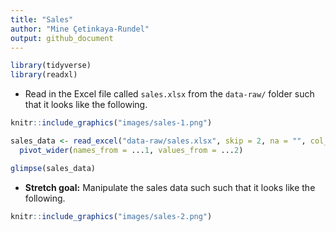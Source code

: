 ```yaml
---
title: "Sales"
author: "Mine Çetinkaya-Rundel"
output: github_document
---
```


```r
library(tidyverse)
library(readxl)
```

-   Read in the Excel file called `sales.xlsx` from the `data-raw/` folder such that it looks like the following.

```r
knitr::include_graphics("images/sales-1.png")
```

```r
sales_data <- read_excel("data-raw/sales.xlsx", skip = 2, na = "", col_names = FALSE) %>%
  pivot_wider(names_from = ...1, values_from = ...2)

glimpse(sales_data)


```

-   **Stretch goal:** Manipulate the sales data such such that it looks like the following.

```r
knitr::include_graphics("images/sales-2.png")
```

```r

```
